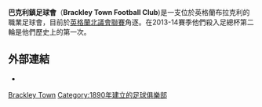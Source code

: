 {{Infobox football club
| clubname      = 巴克利<br>Brackley Town
| image         = [[Image:BrackleyTownFCBadge.png|180px]]
| fullname      = 巴克利鎮足球會
| nickname      = The Saints
| founded       = {{start date and age|df=yes|1890}}
| ground        = [[布萊克利|布萊克利]]St. James Park
| capacity      = 3,500 (600 seated)
| chairman      = TBC
| manager = {{le|Kevin Wilkin}}
| league = {{English football updater|BrackleT}}
| season = {{English football updater|BrackleT2}}
| position = {{English football updater|BrackleT3}}
| website = http://www.brackleytownfc.com/
| pattern_la1 = 
| pattern_b1 = 
| pattern_ra1 = 
| pattern_sh1 = _redsides
| leftarm1 = FF0000
| body1 = FF0000
| rightarm1 = FF0000
| shorts1 = FFFFFF
| socks1 = FF0000
| pattern_la2 = 
| pattern_b2 = 
| pattern_ra2 = 
| pattern_sh2 = 
| pattern_so2 = 
| leftarm2 = FFFF00
| body2 = FFFF00
| rightarm2 = FFFF00
| shorts2 = FFFF00
| socks2 = FFFF00
| stadium = St James Park
}}
'''巴克利鎮足球會'''（'''Brackley Town Football Club''')是一支位於英格蘭布拉克利的職業足球會，目前於[[英格蘭北議會聯賽|英格蘭北議會聯賽]]角逐。在2013-14賽季他們殺入足總杯第二輪是他們歷史上的第一次。

==外部連結==
*{{official website|http://www.brackleytownfc.com/}}

[[Category:北安普敦郡足球俱樂部|Brackley Town]]
[[Category:1890年建立的足球俱樂部|Category:1890年建立的足球俱樂部]]